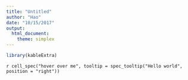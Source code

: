 ```yaml
---
title: "Untitled"
author: "Hao"
date: "10/15/2017"
output: 
  html_document:
    theme: simplex
---
```


<script>
$(document).ready(function(){
    $('[tooltip-toggle="tooltip"]').tooltip(); 
});
</script>





```r
library(kableExtra)
```

`r cell_spec("hover over me", tooltip = spec_tooltip("Hello world", position = "right"))`
